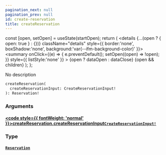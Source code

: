 ```yaml
---
pagination_next: null
pagination_prev: null
id: create-reservation
title: createReservation
---
```









  const [open, setOpen] = useState(startOpen);
  return (
    <details {...(open ? { open: true } : {})} className="details" style={{ border:'none', boxShadow:'none', background:'var(--ifm-background-color)' }}>
      <summary
        onClick={(e) => {
          e.preventDefault();
          setOpen((open) => !open);
        }}
        style={{ listStyle:'none' }}
      >
      {open ? dataOpen : dataClose}
      </summary>
      {open && children}
    </details>
  );
};








No description


```graphql
createReservation(
  createReservationInput: CreateReservationInput!
): Reservation!
```




### Arguments

#### [<code style={{ fontWeight: 'normal' }}>createReservation.<b>createReservationInput</b></code>](#)<Bullet />[`CreateReservationInput!`](/types/inputs/create-reservation-input.mdx) <Badge class="badge badge--secondary" text="non-null"/> <Badge class="badge badge--secondary" text="input"/> 



### Type

#### [`Reservation`](/types/objects/reservation.mdx) <Badge class="badge badge--secondary" text="object"/> 







